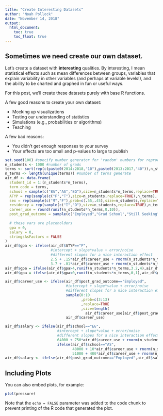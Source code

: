```yaml
---
title: "Create Interesting Datasets"
author: "Noah Pollock"
date: "November 14, 2018"
output: 
  html_document:
    toc: true
    toc_float: true
---
```


## Sometimes we need create our own dataset. 

Let's create a dataset with **interesting** qualities. By interesting, I mean statistical effects such as mean differences between groups, variables that explain variability in other variables (and perhaps at variable levels!), and the ability to be charted and graphed in fun or useful ways.

For this post, we'll create these datasets purely with base R functions.

A few good reasons to create your own dataset:

* Mocking up visualizations
* Testing our understanding of statistics
* Simulations (e.g., probabilities or algorithms)
* Teaching

A few bad reasons:

* You didn't get enough responses to your survey
* Your effects are too small and p-values to large to publish

```r

set.seed(100) #specify number generator for 'random' numbers for reproducibility
n_students <- 1000 #number of grads
terms <- sort(rep(c(paste0(2014:2018,"10"),paste0(2013:2017,"40")),n_students))
n_terms <- length(unique(terms)) #number of terms generate
air_df <- data.frame(
  student_id = 1:(n_students*n_terms),
  term_code = terms,
  school = sample(c("BA","AS","EG"),size=n_students*n_terms,replace=TRUE),
  ATYP = rep(sample(c("F","T"),size=n_students,replace=TRUE),n_terms),
  sex = rep(sample(c("M","F"),prob=c(.55,.45),size=n_students,replace=TRUE),n_terms),
  residency = rep(sample(c("I","O"),size=n_students,replace=TRUE),n_terms),
  career_use = round(runif(n_students*n_terms,0,10)),
  post_grad_outcome = sample(c("Employed","Grad School","Still Seeking","Other"),prob=c(.64,.27,.07,.02),size=n_students*n_terms,replace=TRUE),
  
  # these vars are placeholders
  gpa = 0,
  salary = 0,
  stringsAsFactors = FALSE
)
air_df$gpa <- ifelse(air_df$ATYP=="F",
                     #intercept + slope*value + error/noise
                     #different slopes for a nice interaction effect
                     2.5 + .15*air_df$career_use + rnorm(n_students*n_terms,0,1),
                     3.7 + .01*air_df$career_use + rnorm(n_students*n_terms,0,1))
air_df$gpa = ifelse(air_df$gpa>4,runif(n_students*n_terms,3.2,4),air_df$gpa) # keep gpa under 4
air_df$gpa = ifelse(air_df$gpa<0,runif(n_students*n_terms,0,1),air_df$gpa) # keep gpa above 0

air_df$career_use <- ifelse(air_df$post_grad_outcome=="Employed",
                            #intercept + slope*value + error/noise
                            #different slopes for a nice interaction effect
                            sample(0:10
                                   ,prob=c(3:13)
                                   ,replace=TRUE
                                   ,size=length(
                                     air_df$career_use[air_df$post_grad_outcome=="Employed"])),
                            air_df$career_use)

air_df$salary <- ifelse(air_df$school=="EG",
                        #intercept + slope*value + error/noise
                        #different slopes for a nice interaction effect
                        64000 + 750*air_df$career_use + rnorm(n_students*n_terms,0,1000),
                        ifelse(air_df$school=="AS",
                               48000 + 10*air_df$career_use + rnorm(n_students*n_terms,0,4000),
                               51000 + 400*air_df$career_use + rnorm(n_students*n_terms,0,2700)))
air_df$salary <- ifelse(air_df$post_grad_outcome=="Employed",air_df$salary,NA)

```

## Including Plots

You can also embed plots, for example:

```r
plot(pressure)
```

Note that the `echo = FALSE` parameter was added to the code chunk to prevent printing of the R code that generated the plot.
